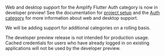 <Callout warning>

Web and desktop support for the Amplify Flutter Auth category is now in developer preview!  See the documentation for [project setup](/lib/project-setup/create-application) and the [Auth category](/lib/auth/getting-started) for more information about web and desktop support.

We will be adding support for additional categories on a rolling basis.

The developer preview release is not intended for production usage. Cached credentials for users who have already logged in on existing applications will not be used by the developer preview.

</Callout>